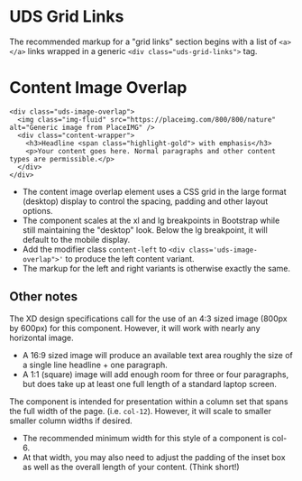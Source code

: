 
<Meta title="Docs/Grid Links" />

# UDS Grid Links

The recommended markup for a "grid links" section begins with a list of `<a></a>` links wrapped in a generic `<div class="uds-grid-links">` tag.

# Content Image Overlap

```
<div class="uds-image-overlap">
  <img class="img-fluid" src="https://placeimg.com/800/800/nature" alt="Generic image from PlaceIMG" />
  <div class="content-wrapper">
    <h3>Headline <span class="highlight-gold"> with emphasis</h3>
    <p>Your content goes here. Normal paragraphs and other content types are permissible.</p>
  </div>
</div>
```

- The content image overlap element uses a CSS grid in the large format (desktop) display to control the spacing, padding and other layout options.
- The component scales at the xl and lg breakpoints in Bootstrap while still maintaining the "desktop" look. Below the lg breakpoint, it will default to the mobile display.
- Add the modifier class `content-left` to `<div class='uds-image-overlap">'` to produce the left content variant.
- The markup for the left and right variants is otherwise exactly the same.

## Other notes

The XD design specifications call for the use of an 4:3 sized image (800px by 600px) for this component. However, it will work with nearly any horizontal image.

- A 16:9 sized image will produce an available text area roughly the size of a single line headline + one paragraph.
- A 1:1 (square) image will add enough room for three or four paragraphs, but does take up at least one full length of a standard laptop screen.

The component is intended for presentation within a column set that spans the full width of the page. (i.e. `col-12`). However, it will scale to smaller smaller column widths if desired.

- The recommended minimum width for this style of a component is col-6.
- At that width, you may also need to adjust the padding of the inset box as well as the overall length of your content. (Think short!)


